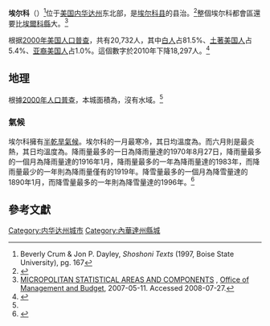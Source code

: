 {{Infobox settlement
|official_name            = 埃尔科<br>Elko
|settlement_type          = [[城市|城市]]
|nickname                 = 內華達州東北部的心臟<ref>{{Cite web |url=http://www.ci.elko.nv.us/ |title=Welcome to the City of Elko<!-- Bot generated title --> |accessdate=2013-07-29 |archive-date=2011-02-06 |archive-url=https://web.archive.org/web/20110206152748/http://www.ci.elko.nv.us/ |dead-url=no }}</ref>
|motto                    = 美國最佳小鎮

<!-- Images -->
|image_skyline            = 2012-09-30 14 28 33 View of downtown Elko in Nevada from a bluff to the south.jpg
|imagesize                =
|image_caption            = 埃爾科市中心
|image_flag               =
|image_seal               =

<!-- Maps -->
|image_map = Elko_County_Nevada_Incorporated_and_Unincorporated_areas_Elko_Highlighted.svg
|mapsize                  = 250px
|map_caption              = 埃爾科在內華達州中的位置
|image_map1               =
|mapsize1                 =
|map_caption1             =

<!-- Location -->
|coordinates_region       = US-NV
|subdivision_type         = [[世界地理索引|國家]]
|subdivision_name         = [[美國|美國]]
|subdivision_type1        = [[美國州份|州]]
|subdivision_name1        = [[新澤西州|新澤西州]]
|subdivision_type2        = [[縣_(美國)|縣]]
|subdivision_name2        = [[埃爾科縣|埃爾科縣]]
|government_footnotes     =
|government_type          =
|leader_title             = [[市長|市長]]
|leader_name              = 克里斯·約翰遜
|leader_title1            = [[參議員|參議員]]
|leader_name1             = 迪安·羅茲
|leader_title2            = 州議員
|leader_name2             = 約翰·埃里森
|leader_title3            = 國會議員
|leader_name3             = 馬克·阿莫迪
|established_title        = 落戶
|established_date         = 1868年
|established_title1       = 成為縣城
|established_date1        = 1869年
|established_title2       = 成立市政機關
|established_date2        = 1917年

<!-- Area -->
|unit_pref  =  Imperial
|area_footnotes           =<ref name ="Gazetteer files">{{cite web|title=US Gazetteer files 2010|url=http://www.census.gov/geo/www/gazetteer/files/Gaz_places_national.txt|publisher=[[United_States_Census_Bureau|United States Census Bureau]]|accessdate=2013-01-25|archive-url=https://www.webcitation.org/64vfLAeJ2?url=http://www.census.gov/geo/www/gazetteer/files/Gaz_places_national.txt|archive-date=2012-01-24|dead-url=yes}}</ref>
|area_magnitude           =
|area_total_km2           = 37.5
|area_land_km2            = 37.5
|area_water_km2           = 0.0
|area_total_sq_mi         = 14.5
|area_land_sq_mi          = 14.5
|area_water_sq_mi         = 0.0

<!-- Population -->
|population_as_of         = [[2010年美國人口普查|2010年]]
|population_footnotes     =
|population_total         = 18297
|population_density_km2   = 445.3
|population_density_sq_mi = 1153.3

<!-- General information -->
|timezone                 = [[太平洋時區|太平洋時區]]
|utc_offset               = -8
|timezone_DST             = 太平洋時區
|utc_offset_DST           = -7
|elevation_footnotes      =
|elevation_m              = 1544
|elevation_ft             = 5066
|latd = 40 |latm = 50 |latNS = N
|longd = 115 |longm = 46 |longEW = W

<!-- Area/postal codes & others -->
|postal_code_type         = [[美國郵政編碼|ZIP代碼]]
|postal_code              = 89801-89803
|area_code                = 775
|blank_name               = [[聯邦信息處理標準|FIPS代碼]]
|blank_info               = 32-22500
|blank1_name              = [[地名信息系統|GNIS代碼]]
|blank1_info              = 0845452
|website                  = [http://www.ci.elko.nv.us www.ci.elko.nv.us]
|footnotes                =
}}
{{Coord|40|50|N|115|46|W|type:city|display=title}}

'''埃尔科'''（{{lang en|'''Elko'''}}）<ref>Beverly Crum & Jon P. Dayley, ''Shoshoni Texts'' (1997, Boise State University), pg. 167</ref>位于[[美国|美国]][[内华达州|内华达州]]东北部，是[[埃尔科县_(内华达州)|埃尔科县]]的县治。{{GR|6}}<ref name="Profile for Elko, Nevada, NV">{{cite web|url= http://www.epodunk.com/cgi-bin/genInfo.php?locIndex=17670|title= Profile for Elko, Nevada, NV|publisher= ePodunk|accessdate= September 26, 2012|archive-url= https://web.archive.org/web/20170420124429/http://www.epodunk.com/cgi-bin/genInfo.php?locIndex=17670|archive-date= 2017-04-20|dead-url= yes}}</ref>整個埃尔科都會區還要比[[埃爾科縣|埃爾科縣]]大。<ref>[http://www.census.gov/population/www/estimates/metro_general/2006/List5.txt MICROPOLITAN STATISTICAL AREAS AND COMPONENTS] {{Wayback|url=http://www.census.gov/population/www/estimates/metro_general/2006/List5.txt |date=20070629011245 }}, [[Office_of_Management_and_Budget|Office of Management and Budget]], 2007-05-11.  Accessed 2008-07-27.</ref>

根据[[2000年美国人口普查|2000年美国人口普查]]，共有20,732人，其中[[白人|白人]]占81.5%、[[土著美国人|土著美国人]]占5.4%、[[亚裔美国人|亚裔美国人]]占1.0%。{{GR|2}}這個數字於2010年下降18,297人。<ref>{{Cite web |url=http://factfinder2.census.gov/ |title=2010 census factfinder2 |accessdate=2013-07-29 |archive-date=2013-09-11 |archive-url=https://web.archive.org/web/20130911234518/http://factfinder2.census.gov/ |dead-url=no }}</ref>

==地理==
根據[[美國2000年人口普查|2000年人口普查]]，本城面積為{{convert|14.5|sqmi|sqkm|2}}，沒有水域。<ref name ="Gazetteer files"/>{{GR|1}}


===氣候===
埃尔科擁有[[半乾旱氣候|半乾旱氣候]]。埃尔科的一月最寒冷，其日均溫度為{{convert|25.1|°F|1}}。而六月則是最炎熱，其日均溫度為{{convert|70.2|°F|1}}。降雨量最多的一日為降雨量達{{convert|4.13|in|cm}}的1970年8月27日，降雨量最多的一個月為降雨量達{{convert|5.71|in|cm}}的1916年1月，降雨量最多的一年為降雨量達{{convert|18.34|in|cm}}的1983年，而降雨量最少的一年則為降雨量僅有{{convert|4.35|in|cm}}的1919年。降雪量最多的一個月為降雪量達{{convert|69.0|in|cm}}的1890年1月，而降雪量最多的一年則為降雪量達{{convert|100.8|in|cm}}的1996年。<ref>{{Cite web
 |url=http://www.wrcc.dri.edu/cgi-bin/cliMAIN.pl?nv2573
 |title=ELKO WB AIRPORT, NEVADA - Climate Summary
 |work=wrcc.dri.edu
 |accessdate=2010年6月6日
 |archive-date=2020年5月31日
 |archive-url=https://web.archive.org/web/20200531193825/https://wrcc.dri.edu/cgi-bin/cliMAIN.pl?nv2573
 |dead-url=no
 }}</ref>

{{Weather box |imperial first = Y
|location = 埃尔科
|single line = Y
|Jan high F = 36.3
|Feb high F = 41.4
|Mar high F = 51.6
|Apr high F = 59.4
|May high F = 69.2
|Jun high F = 80.0
|Jul high F = 90.3
|Aug high F = 88.5
|Sep high F = 78.5
|Oct high F = 64.5
|Nov high F = 48.2
|Dec high F = 37.2

|Jan low F = 13.9
|Feb low F = 18.4
|Mar low F = 26.2
|Apr low F = 31.0
|May low F = 37.6
|Jun low F = 44.4
|Jul low F = 50.1
|Aug low F = 47.9
|Sep low F = 39.1
|Oct low F = 28.7
|Nov low F = 21.2
|Dec low F = 14.7
|Jan record high F =  65
|Feb record high F =  70
|Mar record high F =  78
|Apr record high F =  87
|May record high F =  97
|Jun record high F = 104
|Jul record high F = 107
|Aug record high F = 107
|Sep record high F =  99
|Oct record high F =  92
|Nov record high F =  83
|Dec record high F =  65
|year record high F= 107
|Jan record low F = −43
|Feb record low F = −41
|Mar record low F = −15
|Apr record low F =  −2
|May record low F =   8
|Jun record low F =  12
|Jul record low F =  28
|Aug record low F =  20
|Sep record low F =   9
|Oct record low F =   0
|Nov record low F = −16
|Dec record low F = −41
|year record low F= −43
|precipitation colour = green
|Jan precipitation inch = 1.12
|Feb precipitation inch = 0.84
|Mar precipitation inch = 0.99
|Apr precipitation inch = 0.97
|May precipitation inch = 0.96
|Jun precipitation inch = 0.65
|Jul precipitation inch = 0.37
|Aug precipitation inch = 0.37
|Sep precipitation inch = 0.57
|Oct precipitation inch = 0.75
|Nov precipitation inch = 1.11
|Dec precipitation inch = 1.20
|year precipitation inch= 9.89

|Jan snow inch = 10.3
|Feb snow inch =  6.6
|Mar snow inch =  5.2
|Apr snow inch =  3.4
|May snow inch =  0.5
|Jun snow inch =  0
|Jul snow inch =  0
|Aug snow inch =  0
|Sep snow inch =  0.1
|Oct snow inch =  0.6
|Nov snow inch =  5.0
|Dec snow inch =  9.9
|year snow inch= 41.5
|unit precipitation days = 0.01 in
|Jan precipitation days = 9.1
|Feb precipitation days = 8.3
|Mar precipitation days = 8.8
|Apr precipitation days = 8.8
|May precipitation days = 8.1
|Jun precipitation days = 4.8
|Jul precipitation days = 3.4
|Aug precipitation days = 3.4
|Sep precipitation days = 4.2
|Oct precipitation days = 5.3
|Nov precipitation days = 7.7
|Dec precipitation days = 9.2
|unit snow days = 0.1 in
|Jan snow days = 7.4
|Feb snow days = 5.7
|Mar snow days = 4.8
|Apr snow days = 3.3
|May snow days = 0.8
|Jun snow days = 0
|Jul snow days = 0
|Aug snow days = 0
|Sep snow days = 0
|Oct snow days = 0.7
|Nov snow days = 4.0
|Dec snow days = 7.2
|source 1 = NOAA (extremes 1890–present)<ref name = NOAA >{{cite web
  |url = http://www.nws.noaa.gov/climate/xmacis.php?wfo=lkn
  |title = NowData - NOAA Online Weather Data
  |publisher = [[National_Oceanic_and_Atmospheric_Administration|National Oceanic and Atmospheric Administration]]
  |accessdate = 2012-04-18
  |archive-date = 2014-12-18
  |archive-url = https://web.archive.org/web/20141218210201/http://www.nws.noaa.gov/climate/xmacis.php?wfo=lkn
  |dead-url = no
  }}</ref>
|date = April 2012
}}

==參考文獻==
{{reflist|2}}
{{內華達州}}
{{DEFAULTSORT:Elko, Nevada}}
[[Category:内华达州城市|Category:内华达州城市]]
[[Category:內華達州縣城|Category:內華達州縣城]]